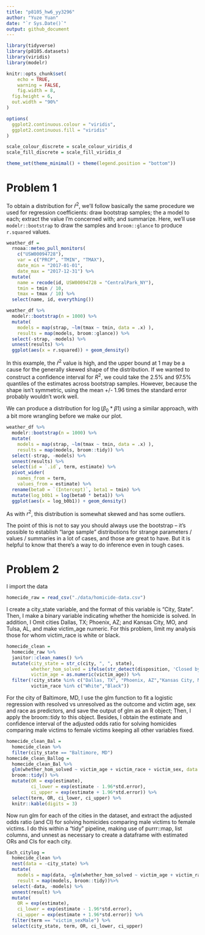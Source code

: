 ```yaml
---
title: "p8105_hw6_yy3296"
author: "Yuze Yuan"
date: "`r Sys.Date()`"
output: github_document
---
```


```r
library(tidyverse)
library(p8105.datasets)
library(viridis)
library(modelr)

knitr::opts_chunk$set(
	echo = TRUE,
	warning = FALSE,
	fig.width = 8, 
  fig.height = 6,
  out.width = "90%"
)

options(
  ggplot2.continuous.colour = "viridis",
  ggplot2.continuous.fill = "viridis"
)

scale_colour_discrete = scale_colour_viridis_d
scale_fill_discrete = scale_fill_viridis_d

theme_set(theme_minimal() + theme(legend.position = "bottom"))
```

# Problem 1

To obtain a distribution for $\hat{r}^2$, we'll follow basically the same procedure we used for regression coefficients: draw bootstrap samples; the a model to each; extract the value I'm concerned with; and summarize. Here, we'll use `modelr::bootstrap` to draw the samples and `broom::glance` to produce `r.squared` values. 

```r
weather_df = 
  rnoaa::meteo_pull_monitors(
    c("USW00094728"),
    var = c("PRCP", "TMIN", "TMAX"), 
    date_min = "2017-01-01",
    date_max = "2017-12-31") %>%
  mutate(
    name = recode(id, USW00094728 = "CentralPark_NY"),
    tmin = tmin / 10,
    tmax = tmax / 10) %>%
  select(name, id, everything())
```


```r
weather_df %>% 
  modelr::bootstrap(n = 1000) %>% 
  mutate(
    models = map(strap, ~lm(tmax ~ tmin, data = .x) ),
    results = map(models, broom::glance)) %>% 
  select(-strap, -models) %>% 
  unnest(results) %>% 
  ggplot(aes(x = r.squared)) + geom_density()
```

In this example, the $\hat{r}^2$ value is high, and the upper bound at 1 may be a cause for the generally skewed shape of the distribution. If we wanted to construct a confidence interval for $R^2$, we could take the 2.5% and 97.5% quantiles of the estimates across bootstrap samples. However, because the shape isn't symmetric, using the mean +/- 1.96 times the standard error probably wouldn't work well.

We can produce a distribution for $\log(\beta_0 * \beta1)$ using a similar approach, with a bit more wrangling before we make our plot.

```r
weather_df %>% 
  modelr::bootstrap(n = 1000) %>% 
  mutate(
    models = map(strap, ~lm(tmax ~ tmin, data = .x) ),
    results = map(models, broom::tidy)) %>% 
  select(-strap, -models) %>% 
  unnest(results) %>% 
  select(id = `.id`, term, estimate) %>% 
  pivot_wider(
    names_from = term, 
    values_from = estimate) %>% 
  rename(beta0 = `(Intercept)`, beta1 = tmin) %>% 
  mutate(log_b0b1 = log(beta0 * beta1)) %>% 
  ggplot(aes(x = log_b0b1)) + geom_density()
```

As with $r^2$, this distribution is somewhat skewed and has some outliers. 

The point of this is not to say you should always use the bootstrap -- it's possible to establish "large sample" distributions for strange parameters / values / summaries in a lot of cases, and those are great to have. But it is helpful to know that there's a way to do inference even in tough cases. 

# Problem 2

I import the data

```r
homecide_raw = read_csv("./data/homicide-data.csv")
```

I create a city_state variable, and the format of this variable is "City, State". Then, I make a binary variable indicating whether the homicide is solved. In addition, I Omit cities Dallas, TX; Phoenix, AZ; and Kansas City, MO, and Tulsa, AL, and make victim_age numeric. For this problem, limit my analysis those for whom victim_race is white or black.

```r
homecide_clean = 
  homecide_raw %>%
  janitor::clean_names() %>%
  mutate(city_state = str_c(city, ", ", state),
         whether_hom_solved = ifelse(str_detect(disposition, 'Closed by arrest'), 1, 0),
         victim_age = as.numeric(victim_age)) %>%
  filter(!city_state %in% c("Dallas, TX", "Phoenix, AZ","Kansas City, MO","Tulsa, AL"),
         victim_race %in% c("White","Black")) 
```

For the city of Baltimore, MD, I use the glm function to fit a logistic regression with resolved vs unresolved as the outcome and victim age, sex and race as predictors, and save the output of glm as an R object; Then, I apply the broom::tidy to this object. Besides, I obtain the estimate and confidence interval of the adjusted odds ratio for solving homicides comparing male victims to female victims keeping all other variables fixed.

```r
homecide_clean_Bal = 
  homecide_clean %>% 
  filter(city_state == "Baltimore, MD") 
homecide_clean_Ballog = 
  homecide_clean_Bal %>%
  glm(whether_hom_solved ~ victim_age + victim_race + victim_sex, data = ., family = binomial()) %>%
  broom::tidy() %>%
  mutate(OR = exp(estimate),
         ci_lower = exp(estimate - 1.96*std.error),
         ci_upper = exp(estimate + 1.96*std.error)) %>% 
  select(term, OR, ci_lower, ci_upper) %>% 
  knitr::kable(digits = 3)
```

Now run glm for each of the cities in the dataset, and extract the adjusted odds ratio (and CI) for solving homicides comparing male victims to female victims. I do this within a “tidy” pipeline, making use of purrr::map, list columns, and unnest as necessary to create a dataframe with estimated ORs and CIs for each city.

```r
Each_citylog = 
  homecide_clean %>% 
  nest(data = -city_state) %>% 
  mutate(
    models = map(data, ~glm(whether_hom_solved ~ victim_age + victim_race + victim_sex, data = .x, family = binomial())), 
    result = map(models, broom::tidy))%>% 
  select(-data, -models) %>%
  unnest(result) %>%
  mutate(
    OR = exp(estimate),
    ci_lower = exp(estimate - 1.96*std.error),
    ci_upper = exp(estimate + 1.96*std.error)) %>%
  filter(term == "victim_sexMale") %>%
  select(city_state, term, OR, ci_lower, ci_upper)
```

